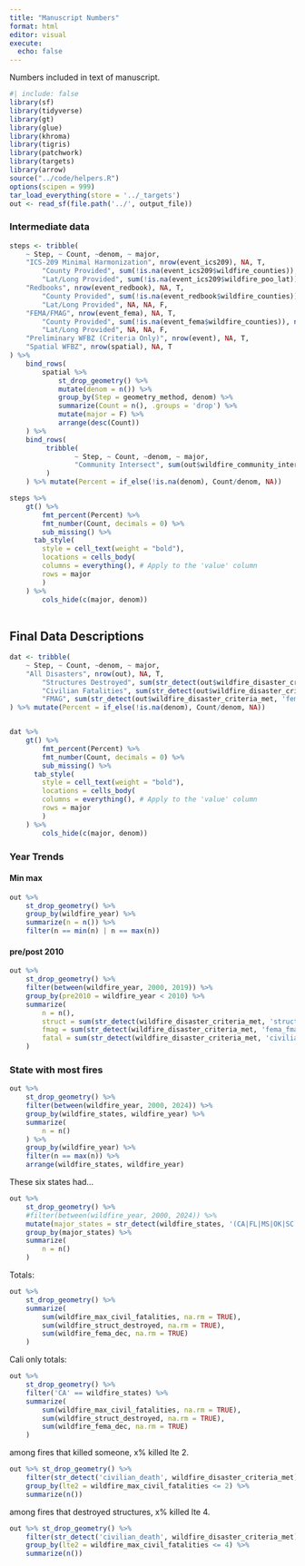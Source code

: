 ```yaml
---
title: "Manuscript Numbers"
format: html
editor: visual
execute: 
  echo: false
---
```


Numbers included in text of manuscript.

```r
#| include: false
library(sf)
library(tidyverse)
library(gt)
library(glue)
library(khroma)
library(tigris)
library(patchwork)
library(targets)
library(arrow)
source("../code/helpers.R")
options(scipen = 999)
tar_load_everything(store = '../_targets') 
out <- read_sf(file.path('../', output_file))
```

### Intermediate data 
```r
steps <- tribble(
	~ Step, ~ Count, ~denom, ~ major,
	"ICS-209 Minimal Harmonization", nrow(event_ics209), NA, T,
		"County Provided", sum(!is.na(event_ics209$wildfire_counties)), nrow(event_ics209), F,
		"Lat/Long Provided", sum(!is.na(event_ics209$wildfire_poo_lat)), nrow(event_ics209), F,
	"Redbooks", nrow(event_redbook), NA, T,
		"County Provided", sum(!is.na(event_redbook$wildfire_counties)), nrow(event_redbook), F,
		"Lat/Long Provided", NA, NA, F,
	"FEMA/FMAG", nrow(event_fema), NA, T,
		"County Provided", sum(!is.na(event_fema$wildfire_counties)), nrow(event_fema), F,		
		"Lat/Long Provided", NA, NA, F,
	"Preliminary WFBZ (Criteria Only)", nrow(event), NA, T,
	"Spatial WFBZ", nrow(spatial), NA, T
) %>% 
	bind_rows(
		spatial %>% 
			st_drop_geometry() %>% 
			mutate(denom = n()) %>% 
			group_by(Step = geometry_method, denom) %>%
			summarize(Count = n(), .groups = 'drop') %>%
			mutate(major = F) %>%
			arrange(desc(Count))
	) %>%	
	bind_rows(
		 tribble(
				~ Step, ~ Count, ~denom, ~ major,
				"Community Intersect", sum(out$wildfire_community_intersect, na.rm = TRUE), nrow(out), T
		 )
	) %>% mutate(Percent = if_else(!is.na(denom), Count/denom, NA))

steps %>%
	gt() %>% 
		fmt_percent(Percent) %>%
		fmt_number(Count, decimals = 0) %>% 
		sub_missing() %>%
	  tab_style(
    	style = cell_text(weight = "bold"),
    	locations = cells_body(
      	columns = everything(), # Apply to the 'value' column
      	rows = major
    	)
  	) %>%
		cols_hide(c(major, denom))
	
```

## Final Data Descriptions

```r
dat <- tribble(
	~ Step, ~ Count, ~denom, ~ major,
	"All Disasters", nrow(out), NA, T,
		"Structures Destroyed", sum(str_detect(out$wildfire_disaster_criteria_met, 'structures_destroyed')), nrow(out), F,
		"Civilian Fatalities", sum(str_detect(out$wildfire_disaster_criteria_met, 'civilian_death')), nrow(out), F,
		"FMAG", sum(str_detect(out$wildfire_disaster_criteria_met, 'fema_fmag_declaration')), nrow(out), F
) %>% mutate(Percent = if_else(!is.na(denom), Count/denom, NA))


dat %>%
	gt() %>% 
		fmt_percent(Percent) %>%
		fmt_number(Count, decimals = 0) %>% 
		sub_missing() %>%
	  tab_style(
    	style = cell_text(weight = "bold"),
    	locations = cells_body(
      	columns = everything(), # Apply to the 'value' column
      	rows = major
    	)
  	) %>%
		cols_hide(c(major, denom))
```

### Year Trends

#### Min max
```r
out %>% 
	st_drop_geometry() %>% 
	group_by(wildfire_year) %>%
	summarize(n = n()) %>%
	filter(n == min(n) | n == max(n))
```

#### pre/post 2010
```r
out %>% 
	st_drop_geometry() %>%
	filter(between(wildfire_year, 2000, 2019)) %>% 
	group_by(pre2010 = wildfire_year < 2010) %>%
	summarize(
		n = n(),
		struct = sum(str_detect(wildfire_disaster_criteria_met, 'structures_destroyed')),
		fmag = sum(str_detect(wildfire_disaster_criteria_met, 'fema_fmag_declaration')),
		fatal = sum(str_detect(wildfire_disaster_criteria_met, 'civilian_death'))
	) 
```

### State with most fires

```r
out %>% 
	st_drop_geometry() %>%
	filter(between(wildfire_year, 2000, 2024)) %>% 
	group_by(wildfire_states, wildfire_year) %>%
	summarize(
		n = n()
	) %>%
	group_by(wildfire_year) %>%
	filter(n == max(n)) %>%
	arrange(wildfire_states, wildfire_year)
```


These six states had...



```r

out %>% 
	st_drop_geometry() %>%
	#filter(between(wildfire_year, 2000, 2024)) %>% 
	mutate(major_states = str_detect(wildfire_states, '(CA|FL|MS|OK|SC|TX)')) %>%
	group_by(major_states) %>%
	summarize(
		n = n()
	) 
```


Totals:

```r
out %>% 
	st_drop_geometry() %>%
	summarize(
		sum(wildfire_max_civil_fatalities, na.rm = TRUE),
		sum(wildfire_struct_destroyed, na.rm = TRUE),
		sum(wildfire_fema_dec, na.rm = TRUE)
	)
```

Cali only totals:

```r
out %>% 
	st_drop_geometry() %>%
	filter('CA' == wildfire_states) %>% 
	summarize(
		sum(wildfire_max_civil_fatalities, na.rm = TRUE),
		sum(wildfire_struct_destroyed, na.rm = TRUE),
		sum(wildfire_fema_dec, na.rm = TRUE)
	)
```



among fires that killed someone, x% killed lte 2. 
```r
out %>% st_drop_geometry() %>%
	filter(str_detect('civilian_death', wildfire_disaster_criteria_met)) %>%
	group_by(lte2 = wildfire_max_civil_fatalities <= 2) %>%
	summarize(n())
```



among fires that destroyed structures, x% killed lte 4. 
```r
out %>% st_drop_geometry() %>%
	filter(str_detect('civilian_death', wildfire_disaster_criteria_met)) %>%
	group_by(lte2 = wildfire_max_civil_fatalities <= 4) %>%
	summarize(n())
```
